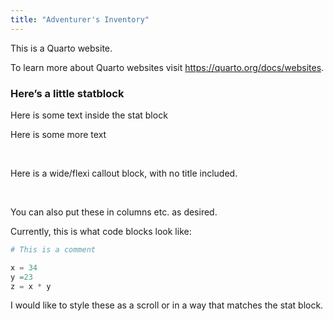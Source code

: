 ```yaml
---
title: "Adventurer's Inventory"
---
```


This is a Quarto website.

To learn more about Quarto websites visit <https://quarto.org/docs/websites>.

:::{.stat-block}
### Here's a little statblock

Here is some text inside the stat block

Here is some more text
:::

</br>

:::{.stat-block-wide}

Here is a wide/flexi callout block, with no title included. 

:::

</br>

You can also put these in columns etc. as desired.

Currently, this is what code blocks look like:

```python
# This is a comment

x = 34
y =23
z = x * y
```

I would like to style these as a scroll or in a way that matches the stat block.